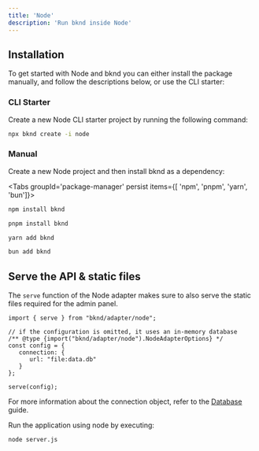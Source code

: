 ```yaml
---
title: 'Node'
description: 'Run bknd inside Node'
---
```


## Installation

To get started with Node and bknd you can either install the package manually, and follow the descriptions below, or use the CLI starter:

### CLI Starter
Create a new Node CLI starter project by running the following command:

```sh
npx bknd create -i node
```

### Manual

Create a new Node project and then install bknd as a dependency:

<Tabs groupId='package-manager' persist items={[ 'npm', 'pnpm', 'yarn', 'bun']}>

```bash tab="npm"
npm install bknd
```

```bash tab="pnpm"
pnpm install bknd
```

```bash tab="yarn"
yarn add bknd
```

```bash tab="bun"
bun add bknd
```

</Tabs>

## Serve the API & static files

The `serve` function of the Node adapter makes sure to also serve the static files required for
the admin panel.

``` tsx title="server.ts"
import { serve } from "bknd/adapter/node";

// if the configuration is omitted, it uses an in-memory database
/** @type {import("bknd/adapter/node").NodeAdapterOptions} */
const config = {
   connection: {
      url: "file:data.db"
   }
};

serve(config);
```

For more information about the connection object, refer to the [Database](/usage/database) guide.

Run the application using node by executing:

```bash
node server.js
```

